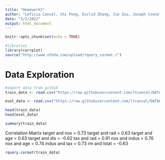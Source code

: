 ```yaml
---
title: "Homework3"
author: "LeTicia Cancel, Chi Pong, Euclid Zhang, Jie Zou, Joseph Connolly"
date: "3/2/2022"
output: html_document
---
```


```r
knitr::opts_chunk$set(echo = TRUE)
```


```r
#libraries
library(corrplot)
source("http://www.sthda.com/upload/rquery_cormat.r")
```

# Data Exploration

```r
#import data from github
train_data <- read.csv("https://raw.githubusercontent.com/ltcancel/DATA621/main/Homework3/crime-training-data_modified.csv", header = TRUE) 

eval_data <- read.csv("https://raw.githubusercontent.com/ltcancel/DATA621/main/Homework3/crime-evaluation-data_modified.csv", header = TRUE)
```

```r
head(train_data)
head(eval_data)
```

```r
summary(train_data)
```

Correlation Matrix 
target and nox = 0.73
target and rad = 0.63
target and age = 0.63
target and dis = -0.62
tax and rad = 0.91
nox and indus = 0.76
nox and age = 0.74
indus and tax = 0.73
rm and lstat = -0.63
```r
rquery.cormat(train_data)
```


